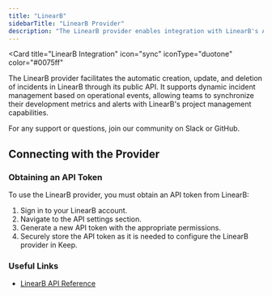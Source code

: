 ```yaml
---
title: "LinearB"
sidebarTitle: "LinearB Provider"
description: "The LinearB provider enables integration with LinearB's API to manage and notify incidents directly through webhooks."
---
```


<Card
  title="LinearB Integration"
  icon="sync"
  iconType="duotone"
  color="#0075ff"
>
  The LinearB provider facilitates the automatic creation, update, and deletion of incidents in LinearB through its public API. It supports dynamic incident management based on operational events, allowing teams to synchronize their development metrics and alerts with LinearB's project management capabilities.

For any support or questions, join our community on Slack or GitHub.

</Card>

<AutoGeneratedSnippet />

## Connecting with the Provider

### Obtaining an API Token

To use the LinearB provider, you must obtain an API token from LinearB:

1. Sign in to your LinearB account.
2. Navigate to the API settings section.
3. Generate a new API token with the appropriate permissions.
4. Securely store the API token as it is needed to configure the LinearB provider in Keep.

### Useful Links

- [LinearB API Reference](https://docs.linearb.io/api-overview/)